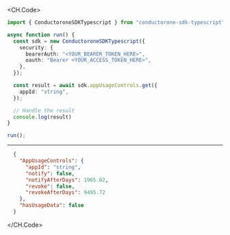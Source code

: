 
<CH.Code>
```typescript Get.ts
import { ConductoroneSDKTypescript } from "conductorone-sdk-typescript";

async function run() {
  const sdk = new ConductoroneSDKTypescript({
    security: {
      bearerAuth: "<YOUR_BEARER_TOKEN_HERE>",
      oauth: "Bearer <YOUR_ACCESS_TOKEN_HERE>",
    },
  });

  const result = await sdk.appUsageControls.get({
    appId: "string",
  });

  // Handle the result
  console.log(result)
}

run();
```
---

```json Example Response
  {
    "AppUsageControls": {
      "appId": "string",
      "notify": false,
      "notifyAfterDays": 1965.82,
      "revoke": false,
      "revokeAfterDays": 9495.72
    },
    "hasUsageData": false
  }
```
</CH.Code>

